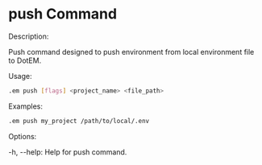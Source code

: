 # push Command

Description:

Push command designed to push environment from local environment file to DotEM.

Usage:

```bash copy
.em push [flags] <project_name> <file_path>
```
Examples:

```bash copy
.em push my_project /path/to/local/.env
```

Options:

-h, --help: Help for push command.